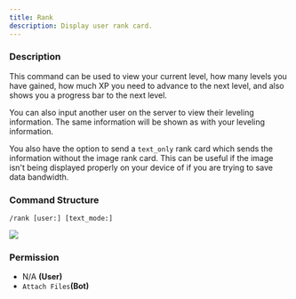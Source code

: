 ```yaml
---
title: Rank
description: Display user rank card.
---
```


### Description

This command can be used to view your current level, how many levels you have gained, how much XP you need to advance to
the next level, and also shows you a progress bar to the next level.

You can also input another user on the server to view their leveling information. The same information will be shown as
with your leveling information.

You also have the option to send a `text_only` rank card which sends the information without the image rank card. This
can be useful if the image isn't being displayed properly on your device of if you are trying to save data bandwidth.

### Command Structure

```
/rank [user:] [text_mode:]
```

![](https://i.imgur.com/ensEoOr.png)

### **Permission**

- N/A **(User)**
- `Attach Files`**(Bot)**
